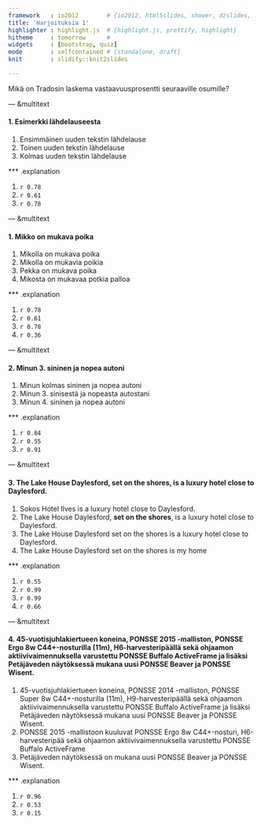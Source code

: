---
framework   : io2012        # {io2012, html5slides, shower, dzslides, ...}
title: 'Harjoituksia 1'
highlighter : highlight.js  # {highlight.js, prettify, highlight}
hitheme     : tomorrow      # 
widgets     : [bootstrap, quiz]
mode        : selfcontained # {standalone, draft}
knit        : slidify::knit2slides

--- 

Mikä on Tradosin laskema vastaavuusprosentti seuraaville osumille?


--- &multitext

#### 1. Esimerkki lähdelauseesta

1. Ensimmäinen uuden tekstin lähdelause
2. Toinen uuden tekstin lähdelause
3. Kolmas uuden tekstin lähdelause


*** .explanation

1. <span class='answer'>`r 0.78`</span>
2. <span class='answer'>`r 0.61`</span>
3. <span class='answer'>`r 0.78`</span>

--- &multitext

#### 1. Mikko on mukava poika

1. Mikolla on mukava poika
2. Mikolla on mukavia poikia
3. Pekka on mukava poika
4. Mikosta on mukavaa potkia palloa


*** .explanation

1. <span class='answer'>`r 0.78`</span>
2. <span class='answer'>`r 0.61`</span>
3. <span class='answer'>`r 0.78`</span>
4. <span class='answer'>`r 0.36`</span>


--- &multitext

#### 2. Minun 3. sininen ja nopea autoni

1. Minun kolmas sininen ja nopea autoni
2. Minun 3. sinisestä ja nopeasta autostani
3. Minun 4. sininen ja nopea autoni


*** .explanation

1. <span class='answer'>`r 0.84`</span>
2. <span class='answer'>`r 0.55`</span>
3. <span class='answer'>`r 0.91`</span>



--- &multitext

#### 3. The Lake House Daylesford, set on the shores, is a luxury hotel close to Daylesford.

1. Sokos Hotel Ilves is a luxury hotel close to Daylesford.
2. The Lake House Daylesford, <b>set on the shores</b>, is a luxury hotel close to Daylesford.
3. The Lake House Daylesford set on the shores is a luxury hotel close to Daylesford.
4. The Lake House Daylesford set on the shores is my home


*** .explanation

1. <span class='answer'>`r 0.55`</span>
2. <span class='answer'>`r 0.99`</span>
3. <span class='answer'>`r 0.99`</span>
4. <span class='answer'>`r 0.66`</span>

--- &multitext

#### 4. 45-vuotisjuhlakiertueen koneina, PONSSE 2015 -malliston, PONSSE Ergo 8w C44+-nosturilla (11m), H6-harvesteripäällä sekä ohjaamon aktiivivaimennuksella varustettu PONSSE Buffalo ActiveFrame ja lisäksi Petäjäveden näytöksessä mukana uusi PONSSE Beaver ja PONSSE Wisent.

1. 45-vuotisjuhlakiertueen koneina, PONSSE 2014 -malliston, PONSSE Super 8w C44+-nosturilla (11m), H9-harvesteripäällä sekä ohjaamon aktiivivaimennuksella varustettu PONSSE Buffalo ActiveFrame ja lisäksi Petäjäveden näytöksessä mukana uusi PONSSE Beaver ja PONSSE Wisent.
2. PONSSE 2015 -mallistoon kuuluvat PONSSE Ergo 8w C44+-nosturi, H6-harvesteripää sekä ohjaamon aktiivivaimennuksella varustettu PONSSE Buffalo ActiveFrame
3. Petäjäveden näytöksessä on mukana uusi PONSSE Beaver ja PONSSE Wisent.


*** .explanation

1. <span class='answer'>`r 0.96`</span>
2. <span class='answer'>`r 0.53`</span>
3. <span class='answer'>`r 0.15`</span>


